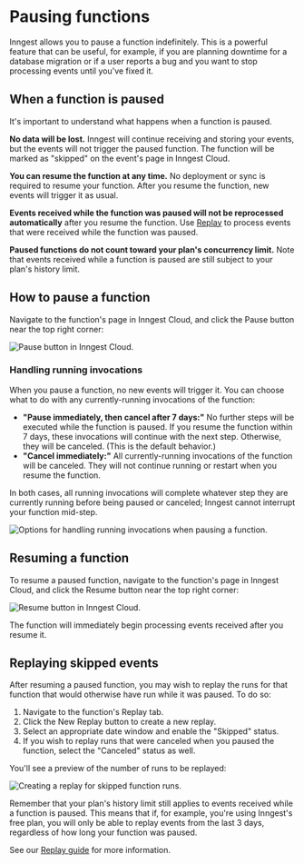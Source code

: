 
# Pausing functions

Inngest allows you to pause a function indefinitely. This is a powerful feature that can be useful, for example, if you are planning downtime for a database migration or if a user reports a bug and you want to stop processing events until you've fixed it.

## When a function is paused

It's important to understand what happens when a function is paused.

**No data will be lost.** Inngest will continue receiving and storing your events, but the events will not trigger the paused function. The function will be marked as "skipped" on the event's page in Inngest Cloud.

**You can resume the function at any time.** No deployment or sync is required to resume your function. After you resume the function, new events will trigger it as usual.

**Events received while the function was paused will not be reprocessed automatically** after you resume the function. Use [Replay](/docs/platform/replay) to process events that were received while the function was paused.

**Paused functions do not count toward your plan's concurrency limit.** Note that events received while a function is paused are still subject to your plan's history limit.

## How to pause a function

Navigate to the function's page in Inngest Cloud, and click the Pause button near the top right corner:

![Pause button in Inngest Cloud.](/assets/docs/guides/pause-functions/pause-btn.png)

### Handling running invocations

When you pause a function, no new events will trigger it. You can choose what to do with any currently-running invocations of the function:

- **"Pause immediately, then cancel after 7 days:"** No further steps will be executed while the function is paused. If you resume the function within 7 days, these invocations will continue with the next step. Otherwise, they will be canceled. (This is the default behavior.)
- **"Cancel immediately:"** All currently-running invocations of the function will be canceled. They will not continue running or restart when you resume the function.

In both cases, all running invocations will complete whatever step they are currently running before being paused or canceled; Inngest cannot interrupt your function mid-step.

![Options for handling running invocations when pausing a function.](/assets/docs/guides/pause-functions/pause-modal.png)

## Resuming a function

To resume a paused function, navigate to the function's page in Inngest Cloud, and click the Resume button near the top right corner:

![Resume button in Inngest Cloud.](/assets/docs/guides/pause-functions/resume-btn.png)

The function will immediately begin processing events received after you resume it.

## Replaying skipped events

After resuming a paused function, you may wish to replay the runs for that function that would otherwise have run while it was paused.  To do so:

1. Navigate to the function's Replay tab.
2. Click the New Replay button to create a new replay.
3. Select an appropriate date window and enable the "Skipped" status.
4. If you wish to replay runs that were canceled when you paused the function, select the "Canceled" status as well.

You'll see a preview of the number of runs to be replayed:

![Creating a replay for skipped function runs.](/assets/docs/guides/pause-functions/replay-modal.png)

Remember that your plan's history limit still applies to events received while a function is paused. This means that if, for example, you're using Inngest's free plan, you will only be able to replay events from the last 3 days, regardless of how long your function was paused.

See our [Replay guide](/docs/platform/replay) for more information.
